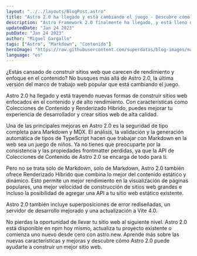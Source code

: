 ```yaml
---
layout: "../../layouts/BlogPost.astro"
title: "Astro 2.0 ha llegado y está cambiando el juego - Descubre cómo llevar tu sitio web al siguiente nivel"
description: "Astro Framework 2.0 finalmente ha llegado, y está lleno de nuevas características y mejoras que pueden llevar tu sitio web al siguiente nivel. Aprende sobre Colecciones de Contenido, Renderizado Híbrido y más, y descubre cómo Astro 2.0 puede ayudarte a construir un mejor sitio web."
updatedDate: "Jan 24 2023"
pubDate: "Jan 24 2023"
author: "Miguel Gargallo"
tags: ["Astro", "Markdown", "Contenido"]
heroImage: "https://raw.githubusercontent.com/superdatas/blog-images/main/astro-markdown-content.jpeg"
language: "es"
---
```


¿Estás cansado de construir sitios web que carecen de rendimiento y enfoque en el contenido? No busques más allá de Astro 2.0, la última versión del marco de trabajo web popular que está cambiando el juego.

Astro 2.0 ha llegado y está trayendo nuevas formas de construir sitios web enfocados en el contenido y de alto rendimiento. Con características como Colecciones de Contenido y Renderizado Híbrido, puedes mejorar tu experiencia de desarrollador y crear sitios web de alta calidad.

Una de las principales mejoras en Astro 2.0 es la seguridad de tipo completa para Markdown y MDX. El análisis, la validación y la generación automática de tipos de TypeScript hacen que trabajar con Markdown en la web sea un juego de niños. Ya no tienes que preocuparte por la consistencia y las propiedades frontmatter perdidas, ya que la API de Colecciones de Contenido de Astro 2.0 se encarga de todo para ti.

Pero no se trata solo de Markdown, solo de Markdown, Astro 2.0 también ofrece Renderizado Híbrido que combina lo mejor del contenido estático y dinámico. Esto permite un mejor rendimiento en la visualización de páginas populares, una mejor velocidad de construcción de sitios web grandes e incluso la posibilidad de agregar una API a tu sitio web estático existente.

Astro 2.0 también incluye superposiciones de error rediseñadas, un servidor de desarrollo mejorado y una actualización a Vite 4.0.

No pierdas la oportunidad de llevar tu sitio web al siguiente nivel. Astro 2.0 está disponible en npm hoy mismo, actualiza tu proyecto existente o comienza uno nuevo desde cero con astro.new. Aprende más sobre las nuevas características y mejoras y descubre cómo Astro 2.0 puede ayudarte a construir un mejor sitio web.